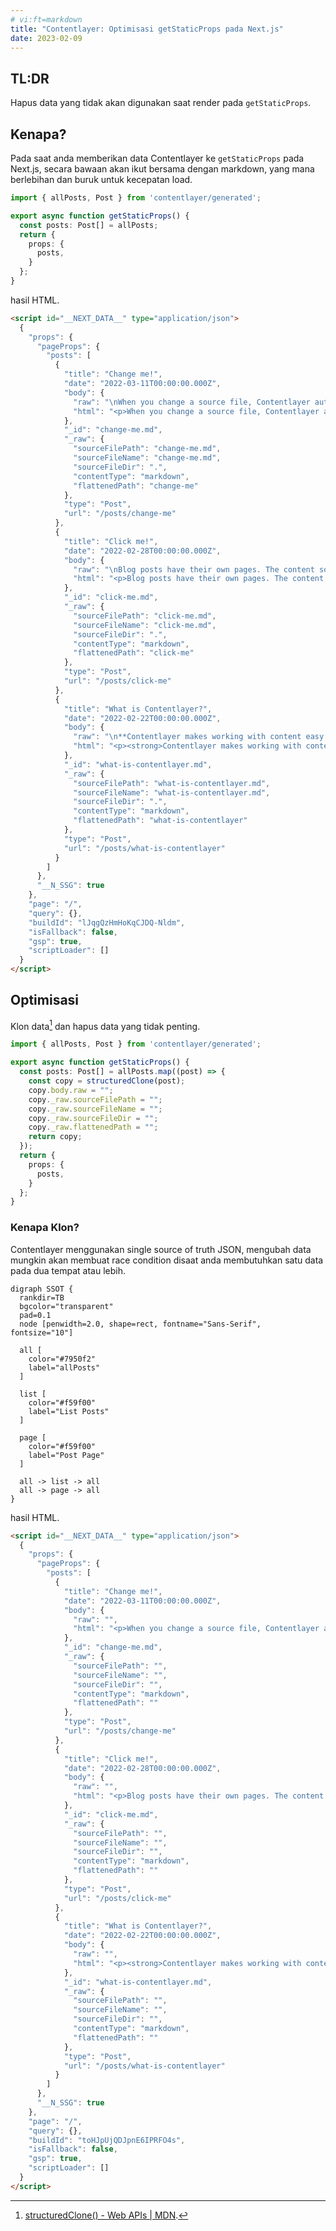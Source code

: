 ```yaml
---
# vi:ft=markdown
title: "Contentlayer: Optimisasi getStaticProps pada Next.js"
date: 2023-02-09
---
```


## TL:DR

Hapus data yang tidak akan digunakan saat render pada `getStaticProps`.

## Kenapa?

Pada saat anda memberikan data Contentlayer ke `getStaticProps` pada Next.js, secara bawaan akan ikut bersama dengan markdown, yang mana berlebihan dan buruk untuk kecepatan load.

```typescript
import { allPosts, Post } from 'contentlayer/generated';

export async function getStaticProps() {
  const posts: Post[] = allPosts;
  return {
    props: {
      posts,
    }
  };
}
```

hasil HTML.

```html
<script id="__NEXT_DATA__" type="application/json">
  {
    "props": {
      "pageProps": {
        "posts": [
          {
            "title": "Change me!",
            "date": "2022-03-11T00:00:00.000Z",
            "body": {
              "raw": "\nWhen you change a source file, Contentlayer automatically updates the content cache, which prompts Next.js to reload the content on screen.\n",
              "html": "<p>When you change a source file, Contentlayer automatically updates the content cache, which prompts Next.js to reload the content on screen.</p>"
            },
            "_id": "change-me.md",
            "_raw": {
              "sourceFilePath": "change-me.md",
              "sourceFileName": "change-me.md",
              "sourceFileDir": ".",
              "contentType": "markdown",
              "flattenedPath": "change-me"
            },
            "type": "Post",
            "url": "/posts/change-me"
          },
          {
            "title": "Click me!",
            "date": "2022-02-28T00:00:00.000Z",
            "body": {
              "raw": "\nBlog posts have their own pages. The content source is a markdown file, parsed to HTML by Contentlayer.\n",
              "html": "<p>Blog posts have their own pages. The content source is a markdown file, parsed to HTML by Contentlayer.</p>"
            },
            "_id": "click-me.md",
            "_raw": {
              "sourceFilePath": "click-me.md",
              "sourceFileName": "click-me.md",
              "sourceFileDir": ".",
              "contentType": "markdown",
              "flattenedPath": "click-me"
            },
            "type": "Post",
            "url": "/posts/click-me"
          },
          {
            "title": "What is Contentlayer?",
            "date": "2022-02-22T00:00:00.000Z",
            "body": {
              "raw": "\n**Contentlayer makes working with content easy.** It is a content preprocessor that validates and transforms your content into type-safe JSON you can easily import into your application.\n",
              "html": "<p><strong>Contentlayer makes working with content easy.</strong> It is a content preprocessor that validates and transforms your content into type-safe JSON you can easily import into your application.</p>"
            },
            "_id": "what-is-contentlayer.md",
            "_raw": {
              "sourceFilePath": "what-is-contentlayer.md",
              "sourceFileName": "what-is-contentlayer.md",
              "sourceFileDir": ".",
              "contentType": "markdown",
              "flattenedPath": "what-is-contentlayer"
            },
            "type": "Post",
            "url": "/posts/what-is-contentlayer"
          }
        ]
      },
      "__N_SSG": true
    },
    "page": "/",
    "query": {},
    "buildId": "lJqgQzHmHoKqCJDQ-Nldm",
    "isFallback": false,
    "gsp": true,
    "scriptLoader": []
  }
</script>
```

## Optimisasi

Klon data[^1] dan hapus data yang tidak penting.

[^1]: [structuredClone() - Web APIs | MDN](https://developer.mozilla.org/en-US/docs/Web/API/structuredClone).

```typescript
import { allPosts, Post } from 'contentlayer/generated';

export async function getStaticProps() {
  const posts: Post[] = allPosts.map((post) => {
    const copy = structuredClone(post);
    copy.body.raw = "";
    copy._raw.sourceFilePath = "";
    copy._raw.sourceFileName = "";
    copy._raw.sourceFileDir = "";
    copy._raw.flattenedPath = "";
    return copy;
  });
  return {
    props: {
      posts,
    }
  };
}
```

### Kenapa Klon?

Contentlayer menggunakan single source of truth JSON, mengubah data mungkin akan membuat race condition disaat anda membutuhkan satu data pada dua tempat atau lebih.

```diagram-graphviz layout="dot"
digraph SSOT {
  rankdir=TB
  bgcolor="transparent"
  pad=0.1
  node [penwidth=2.0, shape=rect, fontname="Sans-Serif", fontsize="10"]

  all [
    color="#7950f2"
    label="allPosts"
  ]

  list [
    color="#f59f00"
    label="List Posts"
  ]

  page [
    color="#f59f00"
    label="Post Page"
  ]

  all -> list -> all
  all -> page -> all
}
```

hasil HTML.

```html
<script id="__NEXT_DATA__" type="application/json">
  {
    "props": {
      "pageProps": {
        "posts": [
          {
            "title": "Change me!",
            "date": "2022-03-11T00:00:00.000Z",
            "body": {
              "raw": "",
              "html": "<p>When you change a source file, Contentlayer automatically updates the content cache, which prompts Next.js to reload the content on screen.</p>"
            },
            "_id": "change-me.md",
            "_raw": {
              "sourceFilePath": "",
              "sourceFileName": "",
              "sourceFileDir": "",
              "contentType": "markdown",
              "flattenedPath": ""
            },
            "type": "Post",
            "url": "/posts/change-me"
          },
          {
            "title": "Click me!",
            "date": "2022-02-28T00:00:00.000Z",
            "body": {
              "raw": "",
              "html": "<p>Blog posts have their own pages. The content source is a markdown file, parsed to HTML by Contentlayer.</p>"
            },
            "_id": "click-me.md",
            "_raw": {
              "sourceFilePath": "",
              "sourceFileName": "",
              "sourceFileDir": "",
              "contentType": "markdown",
              "flattenedPath": ""
            },
            "type": "Post",
            "url": "/posts/click-me"
          },
          {
            "title": "What is Contentlayer?",
            "date": "2022-02-22T00:00:00.000Z",
            "body": {
              "raw": "",
              "html": "<p><strong>Contentlayer makes working with content easy.</strong> It is a content preprocessor that validates and transforms your content into type-safe JSON you can easily import into your application.</p>"
            },
            "_id": "what-is-contentlayer.md",
            "_raw": {
              "sourceFilePath": "",
              "sourceFileName": "",
              "sourceFileDir": "",
              "contentType": "markdown",
              "flattenedPath": ""
            },
            "type": "Post",
            "url": "/posts/what-is-contentlayer"
          }
        ]
      },
      "__N_SSG": true
    },
    "page": "/",
    "query": {},
    "buildId": "toHJpUjQDJpnE6IPRFO4s",
    "isFallback": false,
    "gsp": true,
    "scriptLoader": []
  }
</script>
```
